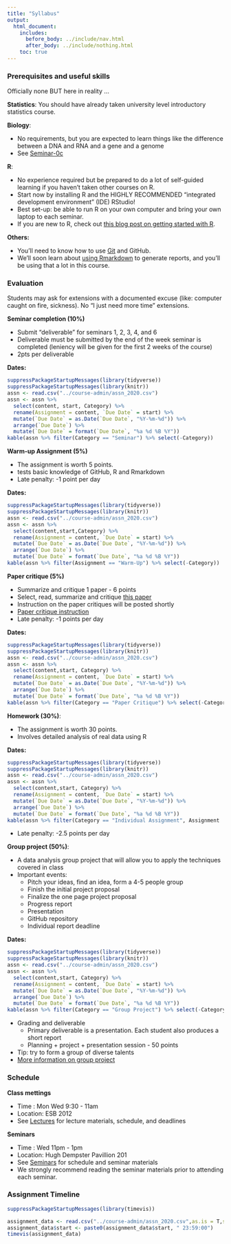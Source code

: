 ```yaml
---
title: "Syllabus"
output:
  html_document:
    includes:
      before_body: ../include/nav.html
      after_body: ../include/nothing.html
    toc: true
---
```


### Prerequisites and useful skills

Officially none BUT here in reality ...

**Statistics**: You should have already taken university level introductory statistics course.

**Biology**: 

- No requirements, but you are expected to learn things like the difference between a DNA and RNA and a gene and a genome
- See [Seminar-0c](https://github.com/STAT540-UBC/STAT540-UBC.github.io/tree/master//seminars/seminars_winter_2020/seminar0c/sm01e_biology-intro-2017.pdf) 

**R**: 

- No experience required but be prepared to do a lot of self-guided learning if you haven't taken other courses on R. 
- Start now by installing R and the HIGHLY RECOMMENDED "integrated development environment" (IDE) RStudio! 
- Best set-up: be able to run R on your own computer and bring your own laptop to each seminar.
- If you are new to R, check out [this blog post on getting started with R](http://santina.me/r/2015/12/15/Get-started-with-R.html). 

**Others:** 

- You'll need to know how to use [Git](https://stat545-ubc.github.io/git01_git-install.html) and GitHub. 
- We'll soon learn about [using Rmarkdown](https://stat540-ubc.github.io/seminars/sm02a_rMarkdown.html) to generate reports, and you'll be using that a lot in this course. 

### Evaluation

Students may ask for extensions with a documented excuse (like: computer caught on fire, sickness). No "I just need more time" extensions.

**Seminar completion (10%)**

- Submit "deliverable" for seminars 1, 2, 3, 4, and 6
- Deliverable must be submitted by the end of the week seminar is completed (leniency will be given for the first 2 weeks of the course)
- 2pts per deliverable 

**Dates:**

```r
suppressPackageStartupMessages(library(tidyverse))
suppressPackageStartupMessages(library(knitr))
assn <- read.csv("../course-admin/assn_2020.csv")
assn <- assn %>% 
  select(content, start, Category) %>%
  rename(Assignment = content, `Due Date` = start) %>%
  mutate(`Due Date` = as.Date(`Due Date`, "%Y-%m-%d")) %>%
  arrange(`Due Date`) %>% 
  mutate(`Due Date` = format(`Due Date`, "%a %d %B %Y"))
kable(assn %>% filter(Category == "Seminar") %>% select(-Category))
```

**Warm-up Assignment (5%)**

- The assignment is worth 5 points.
- tests basic knowledge of GitHub, R and Rmarkdown
- Late penalty: -1 point per day

**Dates:**

```r
suppressPackageStartupMessages(library(tidyverse))
suppressPackageStartupMessages(library(knitr))
assn <- read.csv("../course-admin/assn_2020.csv")
assn <- assn %>% 
  select(content,start,Category) %>%
  rename(Assignment = content, `Due Date` = start) %>%
  mutate(`Due Date` = as.Date(`Due Date`, "%Y-%m-%d")) %>%
  arrange(`Due Date`) %>% 
  mutate(`Due Date` = format(`Due Date`, "%a %d %B %Y"))
kable(assn %>% filter(Assignment == "Warm-Up") %>% select(-Category))
```

**Paper critique (5%)**

- Summarize and critique 1 paper - 6 points
- Select, read, summarize and critique [this paper](https://www.ncbi.nlm.nih.gov/pmc/articles/PMC4405555/)
- Instruction on the paper critiques will be posted shortly
- [Paper critique instruction](https://stat540-ubc.github.io/subpages/assignments.html)
- Late penalty: -1 points per day

**Dates:**

```r
suppressPackageStartupMessages(library(tidyverse))
suppressPackageStartupMessages(library(knitr))
assn <- read.csv("../course-admin/assn_2020.csv")
assn <- assn %>% 
  select(content,start, Category) %>%
  rename(Assignment = content, `Due Date` = start) %>%
  mutate(`Due Date` = as.Date(`Due Date`, "%Y-%m-%d")) %>%
  arrange(`Due Date`) %>% 
  mutate(`Due Date` = format(`Due Date`, "%a %d %B %Y"))
kable(assn %>% filter(Category == "Paper Critique") %>% select(-Category))
```

**Homework (30%)**: 

- The assignment is worth 30 points. 
- Involves detailed analysis of real data using R 

**Dates:**

```r
suppressPackageStartupMessages(library(tidyverse))
suppressPackageStartupMessages(library(knitr))
assn <- read.csv("../course-admin/assn_2020.csv")
assn <- assn %>% 
  select(content,start, Category) %>%
  rename(Assignment = content, `Due Date` = start) %>%
  mutate(`Due Date` = as.Date(`Due Date`, "%Y-%m-%d")) %>%
  arrange(`Due Date`) %>% 
  mutate(`Due Date` = format(`Due Date`, "%a %d %B %Y"))
kable(assn %>% filter(Category == "Individual Assignment", Assignment != "Warm-Up") %>% select(-Category))
```

- Late penalty: -2.5 points per day

**Group project (50%)**: 

- A data analysis group project that will allow you to apply the techniques covered in class
- Important events: 
    - Pitch your ideas, find an idea, form a 4-5 people group 
    - Finish the initial project proposal
    - Finalize the one page project proposal 
    - Progress report
    - Presentation 
    - GitHub repository
    - Individual report deadline

**Dates:**

```r
suppressPackageStartupMessages(library(tidyverse))
suppressPackageStartupMessages(library(knitr))
assn <- read.csv("../course-admin/assn_2020.csv")
assn <- assn %>% 
  select(content,start, Category) %>%
  rename(Assignment = content, `Due Date` = start) %>%
  mutate(`Due Date` = as.Date(`Due Date`, "%Y-%m-%d")) %>%
  arrange(`Due Date`) %>% 
  mutate(`Due Date` = format(`Due Date`, "%a %d %B %Y"))
kable(assn %>% filter(Category == "Group Project") %>% select(-Category))
``` 

- Grading and deliverable 
    - Primary deliverable is a presentation. Each student also produces a short report 
    - Planning + project + presentation session - 50 points 
- Tip: try to form a group of diverse talents
- [More information on group project](https://stat540-ubc.github.io/subpages/assignments.html#final-group-project) 


### Schedule  

**Class mettings** 

- Time : Mon Wed 9:30 - 11am
- Location: ESB 2012
- See [Lectures](lectures.html) for lecture materials, schedule, and deadlines 

**Seminars**

- Time : Wed 11pm - 1pm
- Location: Hugh Dempster Pavillion 201
- See [Seminars](seminars.html) for schedule and seminar materials 
- We strongly recommend reading the seminar materials prior to attending each seminar. 


### Assignment Timeline

```r
suppressPackageStartupMessages(library(timevis))

assignment_data <- read.csv("../course-admin/assn_2020.csv",as.is = T,sep = ",")
assignment_data$start <- paste0(assignment_data$start, " 23:59:00")
timevis(assignment_data)
```
